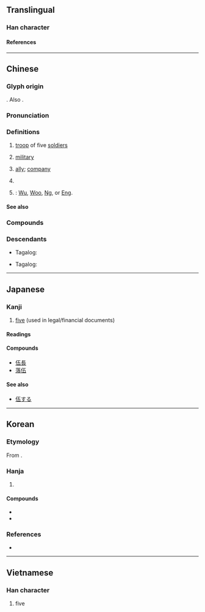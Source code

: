{{also|五}}
{{character info}}
==Translingual==

===Han character===
{{Han char|rn=9|rad=人|as=04|sn=6|four=21217|canj=OMDM|ids=⿰亻五}}

====References====
{{Han ref|kx=0095.200|dkj=00435|dj=0202.040|hdz=10118.010|uh=4F0D}}

----

==Chinese==
{{zh-forms}}

===Glyph origin===
{{Han etym}}
{{Han compound|亻|五|ls=psc|c1=s|c2=p}}. Also {{liushu|ic|nocap=1}}.

===Pronunciation===
{{zh-pron
|m=wǔ
|m-s=
|c=ng5
|c-t=
|g=
|h=pfs=ńg
|j=
|md=ngū
|mn=qz:gó͘/tw,xm,zz:ngó͘/qz:gǒ͘/tw,xm,zz:gō͘
|mn_note=ngó͘/gó͘ - literary; gō͘/gǒ͘ - vernacular
|mn-t=ngou2/ngou6
|mn-t_note=ngou6 - “five”
|w=
|x=
|mc=y
|oc=y
|ma=
|cat=n,pn
}}

===Definitions===
{{zh-hanzi}}

# [[troop]] of five [[soldiers]]
# {{lb|zh|figuratively}} [[military]]
# [[ally]]; [[company]]
# {{lb|zh|financial}} {{zh-alt-form|五|[[five]]|tr=-|dot=}}
# {{surname|zh|nodot=1}}: [[Wu]], [[Woo]], [[Ng]], or [[Eng]].
#: {{zh-x|^伍 ^連-德|{{w|Wu Lien-teh|'''Wu''' Lien-teh}}}}
#: {{zh-x|'''^伍'''家崗 ^區|{{w|Wujiagang District|'''Wu'''jiagang District}}}}

====See also====
{{Chinese-numbers}}

===Compounds===
{{zh-der|入伍|伍伯|士伍|伍子胥|伍員抉目|伍長|參伍|伍員鞭屍|伍員乘潮|卒伍|噲伍|火伍|歸伍|砥兵礪伍|燕雀伍|本伍|為伍|退伍|部伍|老行伍|落伍|羞與為伍|簿伍|配伍|超伍|與噲為伍|隊伍|黨伍|鄰伍|隊伍行列|行伍出身|行伍|羞與噲伍|閭伍|伍山|伍家崗|伍家|伍洛|伍相廟|恥與為伍|伍茲}}

===Descendants===
* {{q|Hokkien dialect}} Tagalog: {{l|tl|Go}}
* {{q|Mandarin}} Tagalog: {{l|tl|Wu}}

{{zh-cat|Five}}
{{cln|zh|numeral symbols|numerals}}

----

==Japanese==

===Kanji===
{{ja-kanji|grade=n|rs=人04}}

# [[five]] (used in legal/financial documents)

====Readings====
{{ja-readings
|goon=ご
|kanon=ご
|kun=いつ-つ
|nanori=くみ, あつむ
}}

====Compounds====
{{top4}}
* [[伍長]]
* [[落伍]]
{{mid4}}
{{mid4}}
{{mid4}}
{{bottom}}

====See also====
*[[伍する]]

----

==Korean==

===Etymology===
From {{der|ko|ltc|-}} {{ltc-l|伍|id=1}}. {{hanja-hunmong|오〯|wo|人類#중02A}}

===Hanja===
{{ko-hanja-search}}
{{ko-hanja|[[다섯]][[사람]]|오}}

# {{hanja form of|오|[[five]]}}

====Compounds====
{{der-top|Compounds}}
* {{ko-l|낙오|落伍}}
* {{ko-l|대오|隊伍}}
{{der-bottom}}

===References===
* {{R:hanjadoc|177}}

----

==Vietnamese==

===Han character===
{{vi-readings|reading=ngũ|rs=人04}}

# five